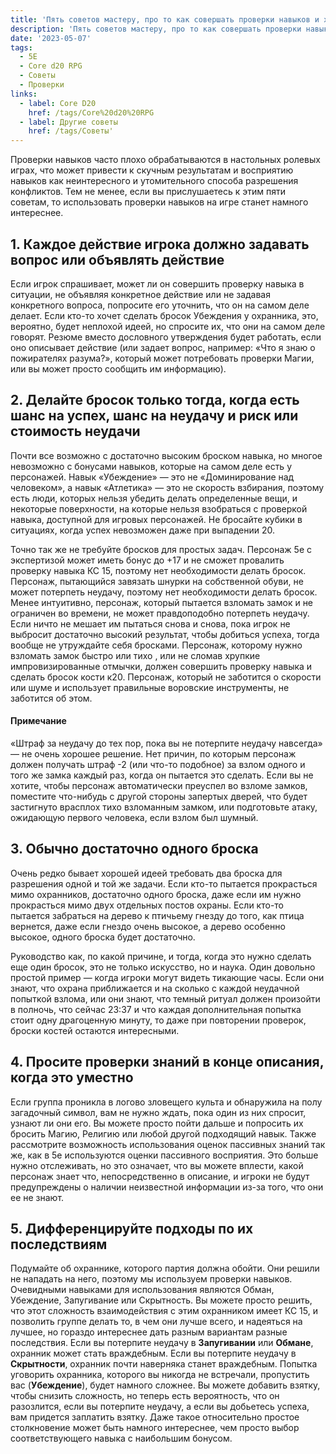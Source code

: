 ```yaml
---
title: 'Пять советов мастеру, про то как совершать проверки навыков и характеристик'
description: 'Пять советов мастеру, про то как совершать проверки навыков и характеристик в D&D 5e и не только'
date: '2023-05-07'
tags:
  - 5E
  - Core d20 RPG
  - Советы
  - Проверки
links:
  - label: Core D20
    href: /tags/Core%20d20%20RPG
  - label: Другие советы
    href: /tags/Советы'
---
```


Проверки навыков часто плохо обрабатываются в настольных ролевых играх, что может привести к скучным результатам и восприятию навыков как неинтересного и утомительного способа разрешения конфликтов. Тем не менее, если вы прислушаетесь к этим пяти советам, то использовать проверки навыков на игре станет намного интереснее.

## 1. Каждое действие игрока должно задавать вопрос или объявлять действие

Если игрок спрашивает, может ли он совершить проверку навыка в ситуации, не объявляя конкретное действие или не задавая конкретного вопроса, попросите его уточнить, что он на самом деле делает. Если кто-то хочет сделать бросок Убеждения у охранника, это, вероятно, будет неплохой идеей, но спросите их, что они на самом деле говорят. Резюме вместо дословного утверждения будет работать, если оно описывает действие (или задает вопрос, например: «Что я знаю о пожирателях разума?», который может потребовать проверки Магии, или вы может просто сообщить им информацию).

## 2. Делайте бросок только тогда, когда есть шанс на успех, шанс на неудачу и риск или стоимость неудачи

Почти все возможно с достаточно высоким броском навыка, но многое невозможно с бонусами навыков, которые на самом деле есть у персонажей. Навык «Убеждение» — это не «Доминирование над человеком», а навык «Атлетика» — это не скорость взбирания, поэтому есть люди, которых нельзя убедить делать определенные вещи, и некоторые поверхности, на которые нельзя взобраться с проверкой навыка, доступной для игровых персонажей. Не бросайте кубики в ситуациях, когда успех невозможен даже при выпадении 20.

Точно так же не требуйте бросков для простых задач. Персонаж 5e с экспертизой может иметь бонус до +17 и не сможет провалить проверку навыка КС 15, поэтому нет необходимости делать бросок. Персонаж, пытающийся завязать шнурки на собственной обуви, не может потерпеть неудачу, поэтому нет необходимости делать бросок. Менее интуитивно, персонаж, который пытается взломать замок и не ограничен во времени, не может правдоподобно потерпеть неудачу. Если ничто не мешает им пытаться снова и снова, пока игрок не выбросит достаточно высокий результат, чтобы добиться успеха, тогда вообще не утруждайте себя бросками. Персонаж, которому нужно взломать замок быстро или тихо , или не сломав хрупкие импровизированные отмычки, должен совершить проверку навыка и сделать бросок кости к20. Персонаж, который не заботится о скорости или шуме и использует правильные воровские инструменты, не заботится об этом.

<Aside v="crimson">

#### Примечание

«Штраф за неудачу до тех пор, пока вы не потерпите неудачу навсегда» — не очень хорошее решение. Нет причин, по которым персонаж должен получать штраф -2 (или что-то подобное) за взлом одного и того же замка каждый раз, когда он пытается это сделать. Если вы не хотите, чтобы персонаж автоматически преуспел во взломе замков, поместите что-нибудь с другой стороны запертых дверей, что будет застигнуто врасплох тихо взломанным замком, или подготовьте атаку, ожидающую первого человека, если взлом был шумный.

</Aside>

## 3. Обычно достаточно одного броска

Очень редко бывает хорошей идеей требовать два броска для разрешения одной и той же задачи. Если кто-то пытается прокрасться мимо охранников, достаточно одного броска, даже если им нужно прокрасться мимо двух отдельных постов охраны. Если кто-то пытается забраться на дерево к птичьему гнезду до того, как птица вернется, даже если гнездо очень высокое, а дерево особенно высокое, одного броска будет достаточно.

Руководство как, по какой причине, и тогда, когда это нужно сделать еще один бросок, это не только искусство, но и наука. Один довольно простой пример — когда игроки могут видеть тикающие часы. Если они знают, что охрана приближается и на сколько с каждой неудачной попыткой взлома, или они знают, что темный ритуал должен произойти в полночь, что сейчас 23:37 и что каждая дополнительная попытка стоит одну драгоценную минуту, то даже при повторении проверок, броски костей остаются интересными.

## 4. Просите проверки знаний в конце описания, когда это уместно

Если группа проникла в логово зловещего культа и обнаружила на полу загадочный символ, вам не нужно ждать, пока один из них спросит, узнают ли они его. Вы можете просто пойти дальше и попросить их бросить Магию, Религию или любой другой подходящий навык. Также рассмотрите возможность использования оценок пассивных знаний так же, как в 5e используются оценки пассивного восприятия. Это больше нужно отслеживать, но это означает, что вы можете вплести, какой персонаж знает что, непосредственно в описание, и игроки не будут предупреждены о наличии неизвестной информации из-за того, что они ее не знают.

## 5. Дифференцируйте подходы по их последствиям

Подумайте об охраннике, которого партия должна обойти. Они решили не нападать на него, поэтому мы используем проверки навыков. Очевидными навыками для использования являются Обман, Убеждение, Запугивание или Скрытность. Вы можете просто решить, что этот сложность взаимодействия с этим охранником имеет КС 15, и позволить группе делать то, в чем они лучше всего, и надеяться на лучшее, но гораздо интереснее дать разным вариантам разные последствия. Если вы потерпите неудачу в **Запугивании** или **Обмане**, охранник может стать враждебным. Если вы потерпите неудачу в **Скрытности**, охранник почти наверняка станет враждебным. Попытка уговорить охранника, которого вы никогда не встречали, пропустить вас (**Убеждение**), будет намного сложнее. Вы можете добавить взятку, чтобы снизить сложность, но теперь есть вероятность, что он разозлится, если вы потерпите неудачу, а если вы добьетесь успеха, вам придется заплатить взятку. Даже такое относительно простое столкновение может быть намного интереснее, чем просто выбор соответствующего навыка с наибольшим бонусом.
